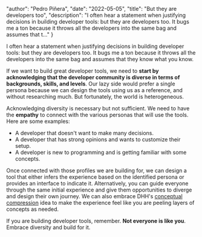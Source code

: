 
  "author": "Pedro Piñera",
  "date": "2022-05-05",
  "title": "But they are developers too",
  "description": "I often hear a statement when justifying decisions in building developer tools: but they are developers too. It bugs me a ton because it throws all the developers into the same bag and assumes that t..."
}



I often hear a statement when justifying decisions in building developer tools: but they are developers too. It bugs me a ton because it throws all the developers into the same bag and assumes that they know what you know.

If we want to build great developer tools, we need to **start by acknowledging that the developer community is diverse in terms of backgrounds, skills, and levels**. Our lazy side would prefer a single persona because we can design the tools using us as a reference, and without researching much. But fortunately, the world is heterogeneous.

Acknowledging diversity is necessary but not sufficient. We need to have the **empathy** to connect with the various personas that will use the tools. Here are some examples:

-   A developer that doesn't want to make many decisions.
-   A developer that has strong opinions and wants to customize their setup.
-   A developer is new to programming and is getting familiar with some concepts.

Once connected with those profiles we are building for, we can design a tool that either infers the experience based on the identified persona or provides an interface to indicate it. Alternatively, you can guide everyone through the same initial experience and give them opportunities to diverge and design their own journey. We can also embrace DHH's [conceptual compression](https://m.signalvnoise.com/conceptual-compression-means-beginners-dont-need-to-know-sql-hallelujah/) idea to make the experience feel like you are peeling layers of concepts as needed.

If you are building developer tools, remember. **Not everyone is like you**. Embrace diversity and build for it.
    